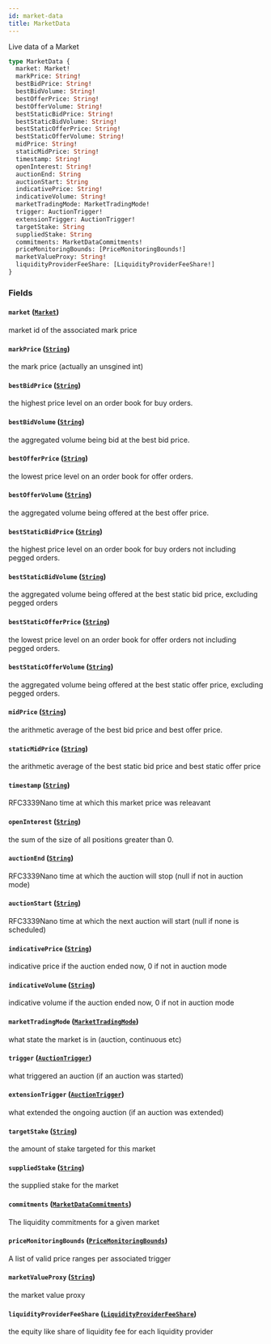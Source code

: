 ```yaml
---
id: market-data
title: MarketData
---
```



Live data of a Market

```graphql
type MarketData {
  market: Market!
  markPrice: String!
  bestBidPrice: String!
  bestBidVolume: String!
  bestOfferPrice: String!
  bestOfferVolume: String!
  bestStaticBidPrice: String!
  bestStaticBidVolume: String!
  bestStaticOfferPrice: String!
  bestStaticOfferVolume: String!
  midPrice: String!
  staticMidPrice: String!
  timestamp: String!
  openInterest: String!
  auctionEnd: String
  auctionStart: String
  indicativePrice: String!
  indicativeVolume: String!
  marketTradingMode: MarketTradingMode!
  trigger: AuctionTrigger!
  extensionTrigger: AuctionTrigger!
  targetStake: String
  suppliedStake: String
  commitments: MarketDataCommitments!
  priceMonitoringBounds: [PriceMonitoringBounds!]
  marketValueProxy: String!
  liquidityProviderFeeShare: [LiquidityProviderFeeShare!]
}
```


### Fields

#### `market` ([`Market`](/docs/v0.47/graphql/objects/market))

market id of the associated mark price


#### `markPrice` ([`String`](/docs/v0.47/graphql/scalars/string))

the mark price (actually an unsgined int)


#### `bestBidPrice` ([`String`](/docs/v0.47/graphql/scalars/string))

the highest price level on an order book for buy orders.


#### `bestBidVolume` ([`String`](/docs/v0.47/graphql/scalars/string))

the aggregated volume being bid at the best bid price.


#### `bestOfferPrice` ([`String`](/docs/v0.47/graphql/scalars/string))

the lowest price level on an order book for offer orders.


#### `bestOfferVolume` ([`String`](/docs/v0.47/graphql/scalars/string))

the aggregated volume being offered at the best offer price.


#### `bestStaticBidPrice` ([`String`](/docs/v0.47/graphql/scalars/string))

the highest price level on an order book for buy orders not including pegged orders.


#### `bestStaticBidVolume` ([`String`](/docs/v0.47/graphql/scalars/string))

the aggregated volume being offered at the best static bid price, excluding pegged orders


#### `bestStaticOfferPrice` ([`String`](/docs/v0.47/graphql/scalars/string))

the lowest price level on an order book for offer orders not including pegged orders.


#### `bestStaticOfferVolume` ([`String`](/docs/v0.47/graphql/scalars/string))

the aggregated volume being offered at the best static offer price, excluding pegged orders.


#### `midPrice` ([`String`](/docs/v0.47/graphql/scalars/string))

the arithmetic average of the best bid price and best offer price.


#### `staticMidPrice` ([`String`](/docs/v0.47/graphql/scalars/string))

the arithmetic average of the best static bid price and best static offer price


#### `timestamp` ([`String`](/docs/v0.47/graphql/scalars/string))

RFC3339Nano time at which this market price was releavant


#### `openInterest` ([`String`](/docs/v0.47/graphql/scalars/string))

the sum of the size of all positions greater than 0.


#### `auctionEnd` ([`String`](/docs/v0.47/graphql/scalars/string))

RFC3339Nano time at which the auction will stop (null if not in auction mode)


#### `auctionStart` ([`String`](/docs/v0.47/graphql/scalars/string))

RFC3339Nano time at which the next auction will start (null if none is scheduled)


#### `indicativePrice` ([`String`](/docs/v0.47/graphql/scalars/string))

indicative price if the auction ended now, 0 if not in auction mode


#### `indicativeVolume` ([`String`](/docs/v0.47/graphql/scalars/string))

indicative volume if the auction ended now, 0 if not in auction mode


#### `marketTradingMode` ([`MarketTradingMode`](/docs/v0.47/graphql/enums/market-trading-mode))

what state the market is in (auction, continuous etc)


#### `trigger` ([`AuctionTrigger`](/docs/v0.47/graphql/enums/auction-trigger))

what triggered an auction (if an auction was started)


#### `extensionTrigger` ([`AuctionTrigger`](/docs/v0.47/graphql/enums/auction-trigger))

what extended the ongoing auction (if an auction was extended)


#### `targetStake` ([`String`](/docs/v0.47/graphql/scalars/string))

the amount of stake targeted for this market


#### `suppliedStake` ([`String`](/docs/v0.47/graphql/scalars/string))

the supplied stake for the market


#### `commitments` ([`MarketDataCommitments`](/docs/v0.47/graphql/objects/market-data-commitments))

The liquidity commitments for a given market


#### `priceMonitoringBounds` ([`PriceMonitoringBounds`](/docs/v0.47/graphql/objects/price-monitoring-bounds))

A list of valid price ranges per associated trigger


#### `marketValueProxy` ([`String`](/docs/v0.47/graphql/scalars/string))

the market value proxy


#### `liquidityProviderFeeShare` ([`LiquidityProviderFeeShare`](/docs/v0.47/graphql/objects/liquidity-provider-fee-share))

the equity like share of liquidity fee for each liquidity provider




